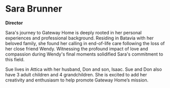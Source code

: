 # Sara Brunner

**Director**

Sara's journey to Gateway Home is deeply rooted in her personal experiences and professional background. Residing in Batavia with her beloved family, she found her calling in end-of-life care following the loss of her close friend Wendy. Witnessing the profound impact of love and compassion during Wendy's final moments solidified Sara's commitment to this field.

Sue lives in Attica with her husband, Don and son, Isaac. Sue and Don also have 3 adult children and 4 grandchildren. She is excited to add her creativity and enthusiasm to help promote Gateway Home’s mission.
